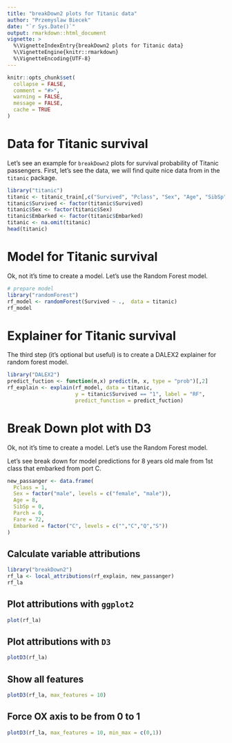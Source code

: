 ```yaml
---
title: "breakDown2 plots for Titanic data"
author: "Przemyslaw Biecek"
date: "`r Sys.Date()`"
output: rmarkdown::html_document
vignette: >
  %\VignetteIndexEntry{breakDown2 plots for Titanic data}
  %\VignetteEngine{knitr::rmarkdown}
  %\VignetteEncoding{UTF-8}
---
```


```r
knitr::opts_chunk$set(
  collapse = FALSE,
  comment = "#>",
  warning = FALSE,
  message = FALSE,
  cache = TRUE
)
```

# Data for Titanic survival

Let's see an example for `breakDown2` plots for survival probability of Titanic passengers.
First, let's see the data, we will find quite nice data from in the `titanic` package.

```r
library("titanic")
titanic <- titanic_train[,c("Survived", "Pclass", "Sex", "Age", "SibSp", "Parch", "Fare", "Embarked")]
titanic$Survived <- factor(titanic$Survived)
titanic$Sex <- factor(titanic$Sex)
titanic$Embarked <- factor(titanic$Embarked)
titanic <- na.omit(titanic)
head(titanic)
```

# Model for Titanic survival

Ok, not it's time to create a model. Let's use the Random Forest model.

```r
# prepare model
library("randomForest")
rf_model <- randomForest(Survived ~ .,  data = titanic)
rf_model
```

# Explainer for Titanic survival

The third step (it's optional but useful) is to create a DALEX2 explainer for random forest model.

```r
library("DALEX2")
predict_fuction <- function(m,x) predict(m, x, type = "prob")[,2]
rf_explain <- explain(rf_model, data = titanic,
                      y = titanic$Survived == "1", label = "RF",
                      predict_function = predict_fuction)
```

# Break Down plot with D3

Ok, not it's time to create a model. Let's use the Random Forest model.

Let's see break down for model predictions for 8 years old male from 1st class that embarked from port C.

```r
new_passanger <- data.frame(
  Pclass = 1,
  Sex = factor("male", levels = c("female", "male")),
  Age = 8,
  SibSp = 0,
  Parch = 0,
  Fare = 72,
  Embarked = factor("C", levels = c("","C","Q","S"))
)
```

## Calculate variable attributions

```r
library("breakDown2")
rf_la <- local_attributions(rf_explain, new_passanger)
rf_la
```

## Plot attributions with `ggplot2`

```r
plot(rf_la)
```

## Plot attributions with `D3`

```r
plotD3(rf_la)
```

## Show all features

```r
plotD3(rf_la, max_features = 10)
```

## Force OX axis to be from 0 to 1

```r
plotD3(rf_la, max_features = 10, min_max = c(0,1))
```


